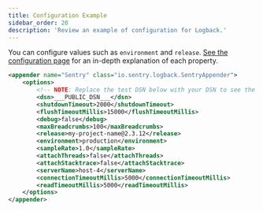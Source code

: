 ```yaml
---
title: Configuration Example
sidebar_order: 20
description: 'Review an example of configuration for Logback.'
---
```


<!-- TODO: link to correct site with explanation of each configuration property -->

You can configure values such as `environment` and `release`. [See the configuration page](../options) for an in-depth explanation of each property.

```xml
<appender name="Sentry" class="io.sentry.logback.SentryAppender">
    <options>
        <!-- NOTE: Replace the test DSN below with your DSN to see the events from this app in sentry.io -->
        <dsn>___PUBLIC_DSN___</dsn>
        <shutdownTimeout>2000</shutdownTimeout>
        <flushTimeoutMillis>15000</flushTimeoutMillis>
        <debug>false</debug>
        <maxBreadcrumbs>100</maxBreadcrumbs>
        <release>my-project-name@2.3.12</release>
        <environment>production</environment>
        <sampleRate>1.0</sampleRate>
        <attachThreads>false</attachThreads>
        <attachStacktrace>false</attachStacktrace>
        <serverName>host-4</serverName>
        <connectionTimeoutMillis>5000</connectionTimeoutMillis>
        <readTimeoutMillis>5000</readTimeoutMillis>
    </options>
</appender>
```
